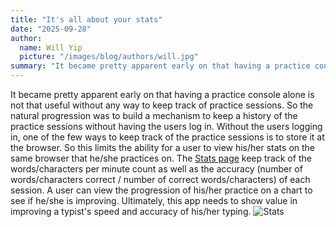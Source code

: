 ```yaml
---
title: "It's all about your stats"
date: "2025-09-28"
author:
  name: Will Yip
  picture: "/images/blog/authors/will.jpg"
summary: "It became pretty apparent early on that having a practice console alone is not that useful without any way to keep track of practice sessions.  So the natural progression was to build a mechanism to keep a history of the practice sessions without having the users logged in."
---
```

It became pretty apparent early on that having a practice console alone is not that useful without any way to keep track of practice sessions.  So the natural progression was to build a mechanism to keep a history of the practice sessions without having the users log in.  Without the users logging in, one of the few ways to keep track of the practice sessions is to store it at the browser.  So this limits the ability for a user to view his/her stats on the same browser that he/she practices on.  The [Stats page](/stats) keep track of the words/characters per minute count as well as the accuracy (number of words/characters correct / number of correct words/characters) of each session.  A user can view the progression of his/her practice on a chart to see if he/she is improving.  Ultimately, this app needs to show value in improving a typist's speed and accuracy of his/her typing.
![Stats](/images/blog/stats.png)

